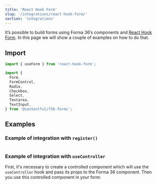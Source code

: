 ```yaml
---
title: 'React Hook Form'
slug: '/integrations/react-hook-form/'
section: 'integrations'
---
```


It’s possible to build forms using Forma 36’s components and [React Hook Form](https://react-hook-form.com/).
In this page we will show a couple of examples on how to do that.

## Import

```jsx static=true
import { useForm } from 'react-hook-form';

import {
  Form,
  FormControl,
  Radio,
  Checkbox,
  Select,
  Textarea,
  TextInput,
} from '@contentful/f36-forms';
```

## Examples

### Example of integration with `register()`

```jsx file=examples/RegisterIntegration.tsx

```

### Example of integration with `useController`

First, it's necessary to create a controlled component which will use the `useController` hook and pass its props to the Forma 36 component. Then you use this controlled component in your form:

```jsx file=examples/UseControllerIntegration.tsx

```
